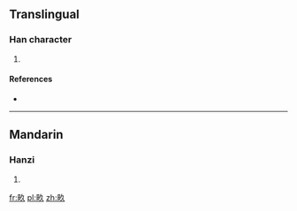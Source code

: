 ==Translingual==

===Han character===
{{Han char|rn=102|rad=田|as=03|sn=8|four=|canj=田弓人 (WNO)}}

# {{defn|Han|sort=田03}}

====References====
* {{Han ref|kx=0759.190|dkj=21750|hdz=42530.130|uh=7542|ud=30018}}

----

==Mandarin==

===Hanzi===
{{cmn-hanzi|pin=[[jiù]] ([[jiu4]]), [[liù]] ([[liu4]]), [[mǔ]] ([[mu3]])|wg=chiu<sup>4</sup>, liu<sup>4</sup>, mu<sup>3</sup>}}

# {{defn|Mandarin|sort=田03}}

[[fr:畂]]
[[pl:畂]]
[[zh:畂]]